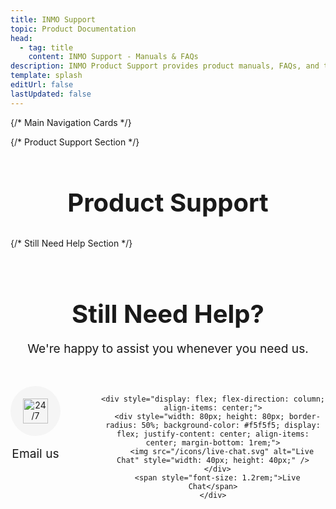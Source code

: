 ```yaml
---
title: INMO Support
topic: Product Documentation
head:
  - tag: title
    content: INMO Support - Manuals & FAQs
description: INMO Product Support provides product manuals, FAQs, and technical support to help you solve problems you may encounter.
template: splash
editUrl: false
lastUpdated: false
---
```



{/* Main Navigation Cards */}
<CardGrid>
  <LinkCard 
    title="Orders"
    icon="document"
    href="/orders/"
  />
  <LinkCard 
    title="APP & Manuals Downloads"
    icon="open-book"
    href="https://www.inmoxr.com/pages/manuals-downloads"
  />
  <LinkCard 
    title="Development"
    icon="setting"
    href="https://github.com/INMOXR/air3-unity-sdk"
  />
  <LinkCard 
    title="Warranty"
    icon="shield"
    href="https://www.inmoxr.com/pages/warranty"
  />
</CardGrid>

{/* Product Support Section */}
<div style="margin-top: 4rem; text-align: center;">
  <h2 style="font-size: 2.5rem; margin-bottom: 2rem;">Product Support</h2>
  
  <CardGrid>
      <ProductCard 
      title="INMO Air3"
      image="/images/products/inmo-air3-800x400.png"
      href="/air3/"
    />
      <ProductCard 
      title="INMO GO"
      image="/images/products/inmo-go-800x400.png"
      href="/go/"
    />
    <ProductCard 
      title="INMO GO2"
      image="/images/products/inmo-go2-800x400.png"
      href="/go2/"
    />
    <ProductCard 
      title="INMO Air2"
      image="/images/products/inmo-air2-800x400.png"
      href="/air2/"
    />
  </CardGrid>
</div>

{/* Still Need Help Section */}
<div style="margin-top: 5rem; text-align: center; padding-bottom: 3rem;">
  <h2 style="font-size: 2.5rem; margin-bottom: 1rem;">Still Need Help?</h2>
  <p style="font-size: 1.2rem; margin-bottom: 3rem;">We're happy to assist you whenever you need us.</p>
  
  <div style="display: flex; justify-content: center; gap: 4rem;">
    <a href="mailto:support@inmoxr.com" style="text-decoration: none; color: inherit;">
      <div style="display: flex; flex-direction: column; align-items: center;">
        <div style="width: 80px; height: 80px; border-radius: 50%; background-color: #f5f5f5; display: flex; justify-content: center; align-items: center; margin-bottom: 1rem;">
          <img src="/icons/24hours.svg" alt="24/7 Support" style="width: 40px; height: 40px;" />
        </div>
        <span style="font-size: 1.2rem;">Email us</span>
      </div>
    </a>
    
    <div style="display: flex; flex-direction: column; align-items: center;">
      <div style="width: 80px; height: 80px; border-radius: 50%; background-color: #f5f5f5; display: flex; justify-content: center; align-items: center; margin-bottom: 1rem;">
        <img src="/icons/live-chat.svg" alt="Live Chat" style="width: 40px; height: 40px;" />
      </div>
      <span style="font-size: 1.2rem;">Live Chat</span>
    </div>
  </div>
</div>